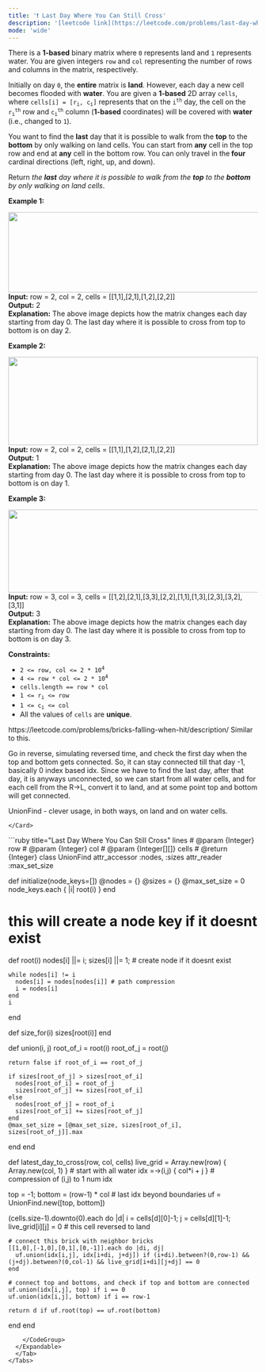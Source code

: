```yaml
---
title: '❗️ Last Day Where You Can Still Cross'
description: '[leetcode link](https://leetcode.com/problems/last-day-where-you-can-still-cross/description/)'
mode: 'wide'
---
```

<Tabs>
  <Tab title="Question" icon="circle-question" iconType="regular">
    <Card>
      <p>There is a <strong>1-based</strong> binary matrix where <code>0</code> represents land and <code>1</code> represents water. You are given integers <code>row</code> and <code>col</code> representing the number of rows and columns in the matrix, respectively.</p>  <p>Initially on day <code>0</code>, the <strong>entire</strong> matrix is <strong>land</strong>. However, each day a new cell becomes flooded with <strong>water</strong>. You are given a <strong>1-based</strong> 2D array <code>cells</code>, where <code>cells[i] = [r<sub>i</sub>, c<sub>i</sub>]</code> represents that on the <code>i<sup>th</sup></code> day, the cell on the <code>r<sub>i</sub><sup>th</sup></code> row and <code>c<sub>i</sub><sup>th</sup></code> column (<strong>1-based</strong> coordinates) will be covered with <strong>water</strong> (i.e., changed to <code>1</code>).</p>  <p>You want to find the <strong>last</strong> day that it is possible to walk from the <strong>top</strong> to the <strong>bottom</strong> by only walking on land cells. You can start from <strong>any</strong> cell in the top row and end at <strong>any</strong> cell in the bottom row. You can only travel in the<strong> four</strong> cardinal directions (left, right, up, and down).</p>  <p>Return <em>the <strong>last</strong> day where it is possible to walk from the <strong>top</strong> to the <strong>bottom</strong> by only walking on land cells</em>.</p>   <p><strong class="example">Example 1:</strong></p> <img alt="" src="https://assets.leetcode.com/uploads/2021/07/27/1.png" style="width: 624px; height: 162px;" />  <strong>Input:</strong> row = 2, col = 2, cells = [[1,1],[2,1],[1,2],[2,2]] <br/> <strong>Output:</strong> 2 <br/> <strong>Explanation:</strong> The above image depicts how the matrix changes each day starting from day 0. The last day where it is possible to cross from top to bottom is on day 2.   <p><strong class="example">Example 2:</strong></p> <img alt="" src="https://assets.leetcode.com/uploads/2021/07/27/2.png" style="width: 504px; height: 178px;" />  <strong>Input:</strong> row = 2, col = 2, cells = [[1,1],[1,2],[2,1],[2,2]] <br/> <strong>Output:</strong> 1 <br/> <strong>Explanation:</strong> The above image depicts how the matrix changes each day starting from day 0. The last day where it is possible to cross from top to bottom is on day 1.   <p><strong class="example">Example 3:</strong></p> <img alt="" src="https://assets.leetcode.com/uploads/2021/07/27/3.png" style="width: 666px; height: 167px;" />  <strong>Input:</strong> row = 3, col = 3, cells = [[1,2],[2,1],[3,3],[2,2],[1,1],[1,3],[2,3],[3,2],[3,1]] <br/> <strong>Output:</strong> 3 <br/> <strong>Explanation:</strong> The above image depicts how the matrix changes each day starting from day 0. The last day where it is possible to cross from top to bottom is on day 3.    <p><strong>Constraints:</strong></p>  <ul>  <li><code>2 &lt;= row, col &lt;= 2 * 10<sup>4</sup></code></li>  <li><code>4 &lt;= row * col &lt;= 2 * 10<sup>4</sup></code></li>  <li><code>cells.length == row * col</code></li>  <li><code>1 &lt;= r<sub>i</sub> &lt;= row</code></li>  <li><code>1 &lt;= c<sub>i</sub> &lt;= col</code></li>  <li>All the values of <code>cells</code> are <strong>unique</strong>.</li> </ul> 
    </Card>
  </Tab>
  <Tab title="Solution" icon="lightbulb" iconType="regular" >
    <Card>
      https://leetcode.com/problems/bricks-falling-when-hit/description/ Similar to this.

Go in reverse, simulating reversed time, and check the first day when the top and bottom gets connected. So, it can stay connected till that day -1, basically 0 index based idx. Since we have to find the last day, after that day, it is anyways unconnected, so we can start from all water cells, and for each cell from the R-&gt;L, convert it to land, and at some point top and bottom will get connected.

UnionFind - clever usage, in both ways, on land and on water cells.

    </Card>
  <Expandable title="code">
    <CodeGroup dropdown>
```ruby title="Last Day Where You Can Still Cross" lines
# @param {Integer} row
# @param {Integer} col
# @param {Integer[][]} cells
# @return {Integer}
class UnionFind
  attr_accessor :nodes, :sizes
  attr_reader :max_set_size

  def initialize(node_keys=[])
    @nodes = {}
    @sizes = {}
    @max_set_size = 0
    node_keys.each { |i| root(i) }
  end

  # this will create a node key if it doesnt exist
  def root(i)
    nodes[i] ||= i; sizes[i] ||= 1; # create node if it doesnt exist

    while nodes[i] != i
      nodes[i] = nodes[nodes[i]] # path compression
      i = nodes[i]
    end
    i
  end

  def size_for(i)
    sizes[root(i)]
  end

  def union(i, j)
    root_of_i = root(i)
    root_of_j = root(j)

    return false if root_of_i == root_of_j

    if sizes[root_of_j] > sizes[root_of_i]
      nodes[root_of_i] = root_of_j
      sizes[root_of_j] += sizes[root_of_i]
    else
      nodes[root_of_j] = root_of_i
      sizes[root_of_i] += sizes[root_of_j]
    end
    @max_set_size = [@max_set_size, sizes[root_of_i], sizes[root_of_j]].max
  end
end

def latest_day_to_cross(row, col, cells)
  live_grid = Array.new(row) { Array.new(col, 1) } # start with all water
  idx =->(i,j) { col*i + j } # compression of (i,j) to 1 num idx 
  
  top = -1; bottom = (row-1) * col # last idx beyond boundaries
  uf = UnionFind.new([top, bottom])

  (cells.size-1).downto(0).each do |d|
    i = cells[d][0]-1; j = cells[d][1]-1;
    live_grid[i][j] = 0 # this cell reversed to land

    # connect this brick with neighbor bricks
    [[1,0],[-1,0],[0,1],[0,-1]].each do |di, dj| 
      uf.union(idx[i,j], idx[i+di, j+dj]) if (i+di).between?(0,row-1) && (j+dj).between?(0,col-1) && live_grid[i+di][j+dj] == 0
    end

    # connect top and bottoms, and check if top and bottom are connected
    uf.union(idx[i,j], top) if i == 0
    uf.union(idx[i,j], bottom) if i == row-1

    return d if uf.root(top) == uf.root(bottom)
  end
end
```
    </CodeGroup>
  </Expandable>
  </Tab>
</Tabs>
